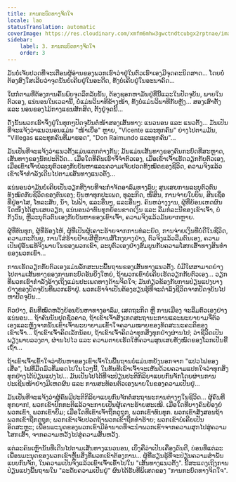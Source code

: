 ```yaml
---
title: ການກະບົດທາງຈິດໃຈ
locale: lao
statusTranslation: automatic
coverImage: https://res.cloudinary.com/xmfm6mhw3gwctndtcubgx2rptnae/image/upload/v1740468922/small_cover_tratado_de_psicologia_revolucionaria_a4c0dca4e0.webp
sidebar:
    label: 3. ການກະບົດທາງຈິດໃຈ
    order: 3
---
```

ມັນບໍ່ເຈັບປວດທີ່ຈະເຕືອນຜູ້ອ່ານຂອງພວກເຮົາວ່າຢູ່ໃນຕົວເຮົາເອງມີຈຸດຄະນິດສາດ... ໂດຍບໍ່ຕ້ອງສົງໃສເລີຍວ່າຈຸດນັ້ນບໍ່ເຄີຍຢູ່ໃນອະດີດ, ທັງບໍ່ເຄີຍຢູ່ໃນອະນາຄົດ...

ໃຜກໍ່ຕາມທີ່ຕ້ອງການຄົ້ນພົບຈຸດລຶກລັບນັ້ນ, ຕ້ອງຊອກຫາມັນຢູ່ທີ່ນີ້ແລະໃນປັດຈຸບັນ, ພາຍໃນຕົວເອງ, ແນ່ນອນໃນເວລານີ້, ບໍ່ແມ່ນວິນາທີຂ້າງໜ້າ, ທັງບໍ່ແມ່ນວິນາທີກັບຫຼັງ... ສອງເສົາຕັ້ງ ແລະ ນອນຂອງໄມ້ກາງແຂນສັກສິດ, ຕັ້ງຢູ່ຈຸດນີ້...

ດັ່ງນັ້ນພວກເຮົາຈຶ່ງຢູ່ໃນທຸກໆປັດຈຸບັນຕໍ່ໜ້າສອງເສັ້ນທາງ: ແນວນອນ ແລະ ແນວຕັ້ງ... ມັນເປັນທີ່ຈະແຈ້ງວ່າແນວນອນແມ່ນ "ໜ້າເບື່ອ" ຫຼາຍ, "Vicente ແລະທຸກຄົນ" ຍ່າງໄປຕາມມັນ, "Villegas ແລະທຸກຄົນທີ່ມາຮອດ", "Don Raimundo ແລະທຸກຄົນ"...

ມັນເປັນທີ່ຈະແຈ້ງວ່າແນວຕັ້ງແມ່ນແຕກຕ່າງກັນ; ມັນແມ່ນເສັ້ນທາງຂອງຄົນກະບົດທີ່ສະຫຼາດ, ເສັ້ນທາງຂອງນັກປະຕິວັດ... ເມື່ອໃດທີ່ຄົນເຮົາຈື່ຈໍາຕົວເອງ, ເມື່ອເຂົາເຈົ້າເຮັດວຽກກັບຕົວເອງ, ເມື່ອເຂົາເຈົ້າບໍ່ລະບຸຕົວເອງກັບບັນຫາແລະຄວາມເຈັບປວດທັງໝົດຂອງຊີວິດ, ຄວາມຈິງແລ້ວເຂົາເຈົ້າກໍາລັງເດີນໄປຕາມເສັ້ນທາງແນວຕັ້ງ...

ແນ່ນອນວ່າມັນບໍ່ເຄີຍເປັນວຽກທີ່ງ່າຍທີ່ຈະກໍາຈັດອາລົມທາງລົບ; ສູນເສຍການລະບຸຕົວຕົນທັງໝົດກັບຊີວິດຂອງຕົນເອງ; ບັນຫາທຸກປະເພດ, ທຸລະກິດ, ໜີ້ສິນ, ການຈ່າຍໃບບິນ, ສິນເຊື່ອທີ່ຢູ່ອາໄສ, ໂທລະສັບ, ນ້ຳ, ໄຟຟ້າ, ແລະອື່ນໆ, ແລະອື່ນໆ. ຄົນຫວ່າງງານ, ຜູ້ທີ່ຍ້ອນເຫດຜົນໃດໜຶ່ງໄດ້ສູນເສຍວຽກ, ແນ່ນອນວ່າທົນທຸກຍ້ອນຂາດເງິນ ແລະ ລືມກໍລະນີຂອງເຂົາເຈົ້າ, ບໍ່ກັງວົນ, ຫຼືລະບຸຕົວຕົນເອງກັບບັນຫາຂອງເຂົາເຈົ້າ, ຄວາມຈິງແລ້ວມັນຍາກຫຼາຍ.

ຜູ້ທີ່ທົນທຸກ, ຜູ້ທີ່ຮ້ອງໄຫ້, ຜູ້ທີ່ເປັນຜູ້ເຄາະຮ້າຍຈາກການທໍລະຍົດ, ການຈ່າຍເງິນທີ່ບໍ່ດີໃນຊີວິດ, ຄວາມກະຕັນຍູ, ການໃສ່ຮ້າຍປ້າຍສີຫຼືການສໍ້ໂກງບາງຢ່າງ, ຕົວຈິງແລ້ວລືມຕົນເອງ, ຄວາມເປັນຢູ່ອັນແທ້ຈິງພາຍໃນຂອງພວກເຂົາ, ລະບຸຕົວເອງຢ່າງສົມບູນກັບຄວາມໂສກເສົ້າທາງສິນທໍາຂອງພວກເຂົາ...

ການເຮັດວຽກກັບຕົວເອງແມ່ນລັກສະນະພື້ນຖານຂອງເສັ້ນທາງແນວຕັ້ງ. ບໍ່ມີໃຜສາມາດຍ່າງໄປຕາມເສັ້ນທາງຂອງການກະບົດອັນຍິ່ງໃຫຍ່, ຖ້າພວກເຂົາບໍ່ເຄີຍເຮັດວຽກກັບຕົວເອງ... ວຽກທີ່ພວກເຮົາກໍາລັງອ້າງເຖິງແມ່ນປະເພດທາງດ້ານຈິດໃຈ; ມັນກ່ຽວຂ້ອງກັບການປ່ຽນແປງບາງຢ່າງຂອງປັດຈຸບັນທີ່ພວກເຮົາຢູ່. ພວກເຮົາຈໍາເປັນຕ້ອງຮຽນຮູ້ທີ່ຈະດໍາລົງຊີວິດຈາກປັດຈຸບັນໄປຫາປັດຈຸບັນ...

ຕົວຢ່າງ, ຄົນທີ່ໝົດຫວັງຍ້ອນບັນຫາທາງອາລົມ, ເສດຖະກິດ ຫຼື ການເມືອງ ຈະລືມຕົວເອງຢ່າງແນ່ນອນ... ຖ້າຄົນນັ້ນຢຸດຊົ່ວຄາວ, ຖ້າເຂົາເຈົ້າສັງເກດສະຖານະການແລະພະຍາຍາມຈື່ຕົວເອງແລະຫຼັງຈາກນັ້ນເຂົາເຈົ້າພະຍາຍາມເຂົ້າໃຈຄວາມໝາຍຂອງທັດສະນະຄະຕິຂອງເຂົາເຈົ້າ... ຖ້າເຂົາເຈົ້າຄິດເລັກນ້ອຍ, ຖ້າເຂົາເຈົ້າຄິດວ່າທຸກສິ່ງທຸກຢ່າງຜ່ານໄປ; ວ່າຊີວິດເປັນພຽງພາບລວງຕາ, ຜ່ານໄປໄວ ແລະ ຄວາມຕາຍເຮັດໃຫ້ຄວາມສູນເສຍທັງໝົດຂອງໂລກເປັນຂີ້ເຖົ່າ...

ຖ້າເຂົາເຈົ້າເຂົ້າໃຈວ່າບັນຫາຂອງເຂົາເຈົ້າໃນພື້ນຖານບໍ່ແມ່ນຫຍັງນອກຈາກ "ແປວໄຟຂອງເສື່ອ", ໄຟທີ່ມືດມົວທີ່ມອດໄປໃນໄວໆນີ້, ໃນທັນທີເຂົາເຈົ້າຈະເຫັນດ້ວຍຄວາມແປກໃຈວ່າທຸກສິ່ງທຸກຢ່າງໄດ້ປ່ຽນແປງໄປ... ມັນເປັນໄປໄດ້ທີ່ຈະປ່ຽນປະຕິກິລິຍາແບບກົນຈັກໂດຍຜ່ານການປະເຊີນໜ້າຢ່າງມີເຫດຜົນ ແລະ ການສະທ້ອນຕົວເອງພາຍໃນຂອງຄວາມເປັນຢູ່...

ມັນເປັນທີ່ຈະແຈ້ງວ່າຜູ້ຄົນມີປະຕິກິລິຍາແບບກົນຈັກຕໍ່ສະຖານະການຕ່າງໆໃນຊີວິດ... ຜູ້ຄົນທີ່ທຸກຍາກ!, ພວກເຂົາປົກກະຕິແລ້ວຈະກາຍເປັນຜູ້ເຄາະຮ້າຍສະເໝີ. ເມື່ອໃດທີ່ບາງຄົນຍ້ອງຍໍພວກເຂົາ, ພວກເຂົາຍິ້ມ; ເມື່ອໃດທີ່ເຂົາເຈົ້າຖືກດູຖູກ, ພວກເຂົາທົນທຸກ. ພວກເຂົາສັ່ງສອນຖ້າພວກເຂົາຖືກດູຖູກ; ພວກເຂົາເຈັບປວດຖ້າພວກເຂົາຖືກທໍາຮ້າຍ; ພວກເຂົາບໍ່ເຄີຍເປັນອິດສະຫຼະ; ເພື່ອນມະນຸດຂອງພວກເຂົາມີອໍານາດທີ່ຈະນໍາພວກເຂົາຈາກຄວາມສຸກໄປສູ່ຄວາມໂສກເສົ້າ, ຈາກຄວາມຫວັງໄປສູ່ຄວາມສິ້ນຫວັງ.

ແຕ່ລະຄົນເຫຼົ່ານັ້ນທີ່ເດີນໄປຕາມເສັ້ນທາງແນວນອນ, ເບິ່ງຄືວ່າເປັນເຄື່ອງດົນຕີ, ບ່ອນທີ່ແຕ່ລະເພື່ອນມະນຸດຂອງພວກເຂົາຫຼິ້ນສິ່ງທີ່ພວກເຂົາຕ້ອງການ... ຜູ້ທີ່ຮຽນຮູ້ທີ່ຈະປ່ຽນຄວາມສໍາພັນແບບກົນຈັກ, ໃນຄວາມເປັນຈິງແລ້ວເຂົາເຈົ້າເຂົ້າໄປໃນ "ເສັ້ນທາງແນວຕັ້ງ". ນີ້ສະແດງເຖິງການປ່ຽນແປງພື້ນຖານໃນ "ລະດັບຄວາມເປັນຢູ່" ຜົນໄດ້ຮັບທີ່ພິເສດຂອງ "ການກະບົດທາງຈິດໃຈ".

